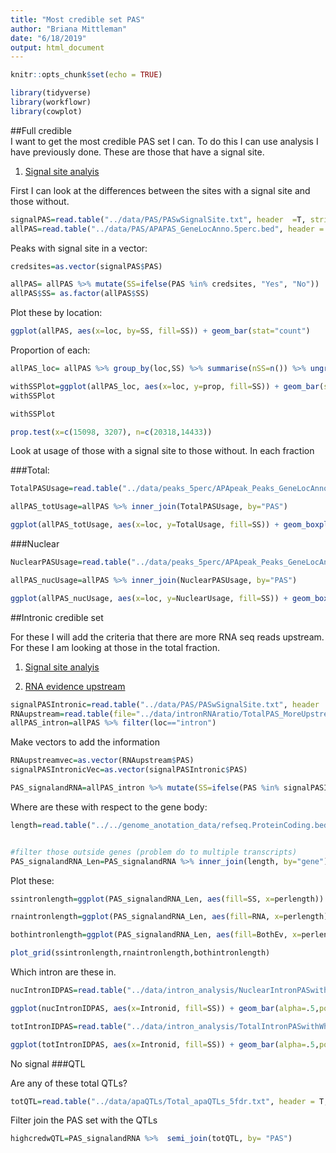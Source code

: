 ```yaml
---
title: "Most credible set PAS"
author: "Briana Mittleman"
date: "6/18/2019"
output: html_document
---
```


```r
knitr::opts_chunk$set(echo = TRUE)
```

```r
library(tidyverse)
library(workflowr)
library(cowplot)
```



##Full credible  
I want to get the most credible PAS set I can. To do this I can use analysis I have previously done. These are those that have a signal site.  

1. [Signal site analyis](signalsiteanalysis.html)  


First I can look at the differences between the sites with a signal site and those without. 
```r
signalPAS=read.table("../data/PAS/PASwSignalSite.txt", header  =T, stringsAsFactors = F) 
allPAS=read.table("../data/PAS/APAPAS_GeneLocAnno.5perc.bed", header = F, stringsAsFactors = F,col.names = c("chr","start", "end", "peakID", "score", "strand")) %>% separate(peakID, into=c("peak", "loc"), sep="_") %>% separate(peak, into=c("peaknum", "gene"), sep=":") %>% mutate(PAS=paste("peak", peaknum, sep=""))
```

Peaks with signal site in a vector:

```r
credsites=as.vector(signalPAS$PAS)

allPAS= allPAS %>% mutate(SS=ifelse(PAS %in% credsites, "Yes", "No"))
allPAS$SS= as.factor(allPAS$SS)
```

Plot these by location:

```r
ggplot(allPAS, aes(x=loc, by=SS, fill=SS)) + geom_bar(stat="count")
```


Proportion of each: 

```r
allPAS_loc= allPAS %>% group_by(loc,SS) %>% summarise(nSS=n()) %>% ungroup() %>% group_by(loc) %>% mutate(nLoc=sum(nSS)) %>% ungroup() %>% mutate(prop=nSS/nLoc)

withSSPlot=ggplot(allPAS_loc, aes(x=loc, y=prop, fill=SS)) + geom_bar(stat="identity") +scale_fill_brewer(palette="Dark2") +labs(title="Proportion of PAS with signal site", x="Location", y="Propotion")  + labs(fill = "Presence of Signal Site",x="") +scale_x_discrete(labels = c('Coding','5KB downstream','Intronic',"3' UTR", "5' UTR")) +theme(axis.text.x = element_text(angle = 45, hjust = 1,size=14),axis.text.y = element_text(size=14),legend.position = "top" )  
withSSPlot
```
```r
withSSPlot
```


```r
prop.test(x=c(15098, 3207), n=c(20318,14433))
```


Look at usage of those with a signal site to those without. In each fraction



###Total:

```r
TotalPASUsage=read.table("../data/peaks_5perc/APApeak_Peaks_GeneLocAnno.Total.5perc.fc",stringsAsFactors = F,col.names = c("chr","start","end", "gene", "loc", "Strand", "PAS", "TotalUsage")) %>% select(PAS, TotalUsage)

allPAS_totUsage=allPAS %>% inner_join(TotalPASUsage, by="PAS")
```

```r
ggplot(allPAS_totUsage, aes(x=loc, y=TotalUsage, fill=SS)) + geom_boxplot() + labs(title="Mean Usage in total fraction\n by presence of signal site")
```

###Nuclear  

```r
NuclearPASUsage=read.table("../data/peaks_5perc/APApeak_Peaks_GeneLocAnno.Nuclear.5perc.fc",stringsAsFactors = F,col.names = c("chr","start","end", "gene", "loc", "Strand", "PAS", "NuclearUsage")) %>% select(PAS, NuclearUsage)

allPAS_nucUsage=allPAS %>% inner_join(NuclearPASUsage, by="PAS")
```



```r
ggplot(allPAS_nucUsage, aes(x=loc, y=NuclearUsage, fill=SS)) + geom_boxplot()
```


##Intronic credible set

For these I will add the criteria that there are more RNA seq reads upstream. For these I am looking at those in the total fraction.  

1. [Signal site analyis](signalsiteanalysis.html)  

2. [RNA evidence upstream](intonRNAratio.html)  



```r
signalPASIntronic=read.table("../data/PAS/PASwSignalSite.txt", header  =T, stringsAsFactors = F) %>% filter(loc=="intron")
RNAupstream=read.table(file="../data/intronRNAratio/TotalPAS_MoreUpstreamRNAreads.txt", header = T, stringsAsFactors = F) 
allPAS_intron=allPAS %>% filter(loc=="intron")
```

Make vectors to add the information 

```r
RNAupstreamvec=as.vector(RNAupstream$PAS)
signalPASIntronicVec=as.vector(signalPASIntronic$PAS)

PAS_signalandRNA=allPAS_intron %>% mutate(SS=ifelse(PAS %in% signalPASIntronicVec, "Yes", "No"), RNA= ifelse(PAS %in% RNAupstreamvec, "Yes" , "No"), BothEv=ifelse(SS=="Yes"& RNA=="Yes", "Yes", "No"))


```


Where are these with respect to the gene body: 

```r
length=read.table("../../genome_anotation_data/refseq.ProteinCoding.bed",col.names = c("chrom", "start", "end", "gene", "score", "strand") ,stringsAsFactors = F) %>% mutate(length=abs(end-start)) %>%  mutate(TSS= ifelse(strand=="+", start, end)) %>% select(gene, length,TSS, strand) %>% select(-strand)


#filter those outside genes (problem do to multiple transcripts)
PAS_signalandRNA_Len=PAS_signalandRNA %>% inner_join(length, by="gene") %>% mutate(distance=ifelse(strand=="+", end- TSS, TSS-end), perlength=distance/length) %>% filter(perlength<1, perlength>0)
```

Plot these:

```r
ssintronlength=ggplot(PAS_signalandRNA_Len, aes(fill=SS, x=perlength)) + geom_density(alpha=.5) + labs(title="Distribution of intronic PAS along genes\n by presence of signal site", x="Percent gene length")

rnaintronlength=ggplot(PAS_signalandRNA_Len, aes(fill=RNA, x=perlength)) + geom_density(alpha=.5)+labs(title="Distribution of intronic PAS along genes\n by presence of more RNA upstream", x="Percent gene length")

bothintronlength=ggplot(PAS_signalandRNA_Len, aes(fill=BothEv, x=perlength)) + geom_density(alpha=.5)+ labs(title="Distribution of intronic PAS along genes\n by Both lines of evidence", x="Percent gene length")


```


```r
plot_grid(ssintronlength,rnaintronlength,bothintronlength)
```

Which intron are these in.  

```r
nucIntronIDPAS=read.table("../data/intron_analysis/NuclearIntronPASwithWhichintron.txt",header = T, stringsAsFactors = F) %>% separate(PeakID, into=c("PAS", "gene2","loc"), sep=":") %>% mutate(SS=ifelse(PAS %in% signalPASIntronicVec, "yes","no")) %>% mutate(IntronCat=ifelse(nintron<=6, "first (<6)", ifelse(nintron>6 &nintron<=11, "second (6-11)", ifelse(nintron>11 &nintron<=18, "third (11-18)", "fourth (>18)"))))

ggplot(nucIntronIDPAS, aes(x=Intronid, fill=SS)) + geom_bar(alpha=.5,position = "dodge") + xlim(0,10) + facet_grid(~IntronCat)
```

```r
totIntronIDPAS=read.table("../data/intron_analysis/TotalIntronPASwithWhichintron.txt",header = T, stringsAsFactors = F) %>% separate(PeakID, into=c("PAS", "gene2","loc"), sep=":") %>% mutate(SS=ifelse(PAS %in% signalPASIntronicVec, "yes","no")) %>% mutate(IntronCat=ifelse(nintron<=6, "first (<6)", ifelse(nintron>6 &nintron<=11, "second (6-11)", ifelse(nintron>11 &nintron<=18, "third (11-18)", "fourth (>18)"))))

ggplot(totIntronIDPAS, aes(x=Intronid, fill=SS)) + geom_bar(alpha=.5,position = "dodge") + xlim(0,10) + facet_grid(~IntronCat)
```

No signal 
###QTL  

Are any of these total QTLs?

```r
totQTL=read.table("../data/apaQTLs/Total_apaQTLs_5fdr.txt", header = T, stringsAsFactors = F) %>% dplyr::rename("PAS"=Peak)
```

Filter join the PAS set with the QTLs 

```r
highcredwQTL=PAS_signalandRNA %>%  semi_join(totQTL, by= "PAS")
```



